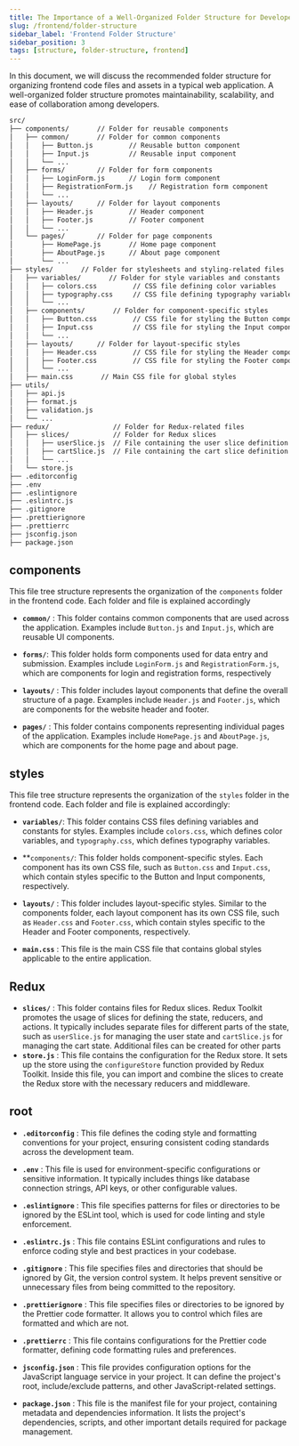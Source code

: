 ```yaml
---
title: The Importance of a Well-Organized Folder Structure for Developer Teams
slug: /frontend/folder-structure
sidebar_label: 'Frontend Folder Structure'
sidebar_position: 3
tags: [structure, folder-structure, frontend]
---
```


In this document, we will discuss the recommended folder structure for organizing frontend code files and assets in a typical web application. A well-organized folder structure promotes maintainability, scalability, and ease of collaboration among developers.


```txt
src/
├── components/       // Folder for reusable components
│   ├── common/       // Folder for common components
│   │   ├── Button.js         // Reusable button component
│   │   ├── Input.js          // Reusable input component
│   │   └── ...
│   ├── forms/        // Folder for form components
│   │   ├── LoginForm.js      // Login form component
│   │   ├── RegistrationForm.js    // Registration form component
│   │   └── ...
│   ├── layouts/      // Folder for layout components
│   │   ├── Header.js         // Header component
│   │   ├── Footer.js         // Footer component
│   │   └── ...
│   └── pages/        // Folder for page components
│       ├── HomePage.js       // Home page component
│       ├── AboutPage.js      // About page component
│       └── ...
├── styles/       // Folder for stylesheets and styling-related files
│   ├── variables/       // Folder for style variables and constants
│   │   ├── colors.css         // CSS file defining color variables
│   │   ├── typography.css     // CSS file defining typography variables
│   │   └── ...
│   ├── components/       // Folder for component-specific styles
│   │   ├── Button.css         // CSS file for styling the Button component
│   │   ├── Input.css          // CSS file for styling the Input component
│   │   └── ...
│   ├── layouts/      // Folder for layout-specific styles
│   │   ├── Header.css         // CSS file for styling the Header component
│   │   ├── Footer.css         // CSS file for styling the Footer component
│   │   └── ...
│   ├── main.css       // Main CSS file for global styles
├── utils/
│   ├── api.js
│   ├── format.js
│   ├── validation.js
│   └── ...
├── redux/                // Folder for Redux-related files
│   ├── slices/           // Folder for Redux slices
│   │   ├── userSlice.js  // File containing the user slice definition
│   │   ├── cartSlice.js  // File containing the cart slice definition
│   │   └── ...
│   └── store.js  
├── .editorconfig
├── .env 
├── .eslintignore
├── .eslintrc.js
├── .gitignore
├── .prettierignore
├── .prettierrc
├── jsconfig.json
├── package.json
```

## components

This file tree structure represents the organization of the `components` folder in the frontend code. Each folder and file is explained accordingly

- **`common/`** : This folder contains common components that are used across the application. Examples include `Button.js` and `Input.js`, which are reusable UI components.

- **`forms/`**: This folder holds form components used for data entry and submission. Examples include `LoginForm.js` and `RegistrationForm.js`, which are components for login and registration forms, respectively

- **`layouts/`** : This folder includes layout components that define the overall structure of a page. Examples include `Header.js` and `Footer.js`, which are components for the website header and footer.

- **`pages/`** : This folder contains components representing individual pages of the application. Examples include `HomePage.js` and `AboutPage.js`, which are components for the home page and about page.

## styles

This file tree structure represents the organization of the `styles` folder in the frontend code. Each folder and file is explained accordingly:

- **`variables/`**: This folder contains CSS files defining variables and constants for styles. Examples include `colors.css`, which defines color variables, and `typography.css`, which defines typography variables.

- **`components/`: This folder holds component-specific styles. Each component has its own CSS file, such as `Button.css` and `Input.css`, which contain styles specific to the Button and Input components, respectively.

- **`layouts/`** : This folder includes layout-specific styles. Similar to the components folder, each layout component has its own CSS file, such as `Header.css` and `Footer.css`, which contain styles specific to the Header and Footer components, respectively.

- **`main.css`** :  This file is the main CSS file that contains global styles applicable to the entire application.

## Redux

- **`slices/`** : This folder contains files for Redux slices. Redux Toolkit promotes the usage of slices for defining the state, reducers, and actions. It typically includes separate files for different parts of the state, such as `userSlice.js` for managing the user state and `cartSlice.js` for managing the cart state. Additional files can be created for other parts 
- **`store.js`** : This file contains the configuration for the Redux store. It sets up the store using the `configureStore` function provided by Redux Toolkit. Inside this file, you can import and combine the slices to create the Redux store with the necessary reducers and middleware.


## root
* **`.editorconfig`** : This file defines the coding style and formatting conventions for your project, ensuring consistent coding standards across the development team.

* **`.env`** :  This file is used for environment-specific configurations or sensitive information. It typically includes things like database connection strings, API keys, or other configurable values.

* **`.eslintignore`** : This file specifies patterns for files or directories to be ignored by the ESLint tool, which is used for code linting and style enforcement.

* **`.eslintrc.js`** : This file contains ESLint configurations and rules to enforce coding style and best practices in your codebase.

* **`.gitignore`** : This file specifies files and directories that should be ignored by Git, the version control system. It helps prevent sensitive or unnecessary files from being committed to the repository.

* **`.prettierignore`** : This file specifies files or directories to be ignored by the Prettier code formatter. It allows you to control which files are formatted and which are not.

* **`.prettierrc`** : This file contains configurations for the Prettier code formatter, defining code formatting rules and preferences.

* **`jsconfig.json`** : This file provides configuration options for the JavaScript language service in your project. It can define the project's root, include/exclude patterns, and other JavaScript-related settings.

* **`package.json`** : This file is the manifest file for your project, containing metadata and dependencies information. It lists the project's dependencies, scripts, and other important details required for package management.
